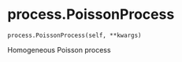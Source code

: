 # process.PoissonProcess { #sim_2024.process.PoissonProcess }

`process.PoissonProcess(self, **kwargs)`

Homogeneous Poisson process